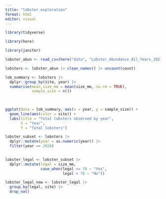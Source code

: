 ```yaml
---
title: "lobster_exploration"
format: html
editor: visual
---
```


```r
library(tidyverse)
```

```r
library(here)
```

```r
library(janitor)
```

```r
lobster_abun <- read_csv(here("data", "Lobster_Abundance_All_Years_20210412.csv"), na = c("-99999", ""))
```

```r
lobsters <- lobster_abun |> clean_names() |> uncount(count)
```

```r
lob_summary <- lobsters |>
  dplyr::group_by(site, year) |>
  summarise(mean_size_mm = mean(size_mm, na.rm = TRUE),
            sample_size = n())
            
  

```

```r
ggplot(data = lob_summary, aes(x = year, y = sample_size)) +
  geom_line(aes(color = site)) +
  labs(title = "Total lobsters observed by year",
       X = "Year",
       Y = "Total lobsters")
```

```r
lobster_subset <- lobsters |>
  dplyr::mutate(year = as.numeric(year)) |>
  filter(year == 2020)
 
```

```r
lobster_legal <- lobster_subset |>
  dplyr::mutate(legal = size_mm,
                case_when(legal <= 70 ~ "Yes",
                          legal > 70 ~ "No"))

lobster_legal_new <- lobster_legal |>
  group_by(legal, site) |>
  drop_na()

```

```r

```



